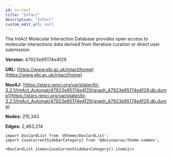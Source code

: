 ```yaml
---
id: in-tact
title: "InTact"
description: "InTact"
custom_edit_url: null
---
```





The IntAct Molecular Interaction Database provides open access to molecular interactions data derived from literature curation or direct user submission.

**Version:** 47923e95174e4f29

**URL:** [https://www.ebi.ac.uk/intact/home](https://www.ebi.ac.uk/intact/home)

**Neo4J:** [https://stars.renci.org/var/plater/bl-3.2.1/IntAct_Automat/47923e95174e4f29/graph_47923e95174e4f29.db.dump](https://stars.renci.org/var/plater/bl-3.2.1/IntAct_Automat/47923e95174e4f29/graph_47923e95174e4f29.db.dump)

**Nodes:** 215,343

**Edges:** 2,463,214





```mdx-code-block
import DocCardList from '@theme/DocCardList';
import {useCurrentSidebarCategory} from '@docusaurus/theme-common';

<DocCardList items={useCurrentSidebarCategory().items}/>
```
      